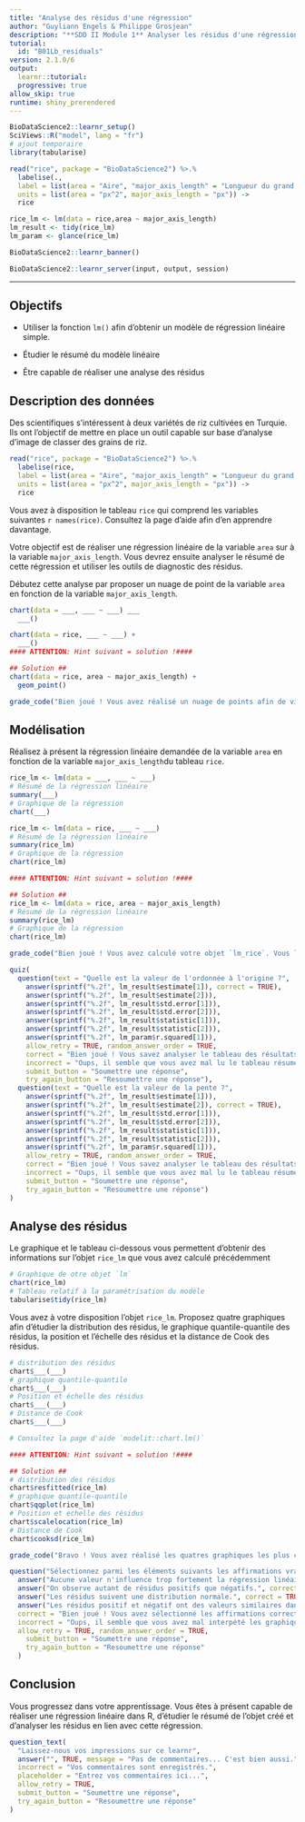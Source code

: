 ```yaml
---
title: "Analyse des résidus d'une régression"
author: "Guyliann Engels & Philippe Grosjean"
description: "**SDD II Module 1** Analyser les résidus d'une régression linéaire simple."
tutorial:
  id: "B01Lb_residuals"
version: 2.1.0/6
output:
  learnr::tutorial:
  progressive: true
allow_skip: true
runtime: shiny_prerendered
---
```


```r
BioDataScience2::learnr_setup()
SciViews::R("model", lang = "fr")
# ajout temporaire
library(tabularise)

read("rice", package = "BioDataScience2") %>.%
  labelise(.,
  label = list(area = "Aire", "major_axis_length" = "Longueur du grand axe"),
  units = list(area = "px^2", major_axis_length = "px")) ->
  rice

rice_lm <- lm(data = rice,area ~ major_axis_length) 
lm_result <- tidy(rice_lm)
lm_param <- glance(rice_lm)
```

```r
BioDataScience2::learnr_banner()
```

```r
BioDataScience2::learnr_server(input, output, session)
```

------------------------------------------------------------------------

## Objectifs

-   Utiliser la fonction `lm()` afin d'obtenir un modèle de régression linéaire simple.

-   Étudier le résumé du modèle linéaire

-   Être capable de réaliser une analyse des résidus

## Description des données

Des scientifiques s'intéressent à deux variétés de riz cultivées en Turquie. Ils ont l'objectif de mettre en place un outil capable sur base d'analyse d'image de classer des grains de riz.

```r
read("rice", package = "BioDataScience2") %>.%
  labelise(rice,
  label = list(area = "Aire", "major_axis_length" = "Longueur du grand axe"),
  units = list(area = "px^2", major_axis_length = "px")) ->
  rice
```

Vous avez à disposition le tableau `rice` qui comprend les variables suivantes `r names(rice)`. Consultez la page d'aide afin d'en apprendre davantage.

Votre objectif est de réaliser une régression linéaire de la variable `area` sur à la variable `major_axis_length`. Vous devrez ensuite analyser le résumé de cette régression et utiliser les outils de diagnostic des résidus.

Débutez cette analyse par proposer un nuage de point de la variable `area` en fonction de la variable `major_axis_length`.

```r
chart(data = ___, ___ ~ ___) ___
  ___()
```

```r
chart(data = rice, ___ ~ ___) +
  ___()
#### ATTENTION: Hint suivant = solution !####
```

```r
## Solution ##
chart(data = rice, area ~ major_axis_length) +
  geom_point()
```

```r
grade_code("Bien joué ! Vous avez réalisé un nuage de points afin de visualiser vos données avant de modéliser. C'est une bonne habitude à prendre.")
```

## Modélisation

Réalisez à présent la régression linéaire demandée de la variable `area` en fonction de la variable `major_axis_length`du tableau `rice`.

```r
rice_lm <- lm(data = ___, ___ ~ ___) 
# Résumé de la régression linéaire
summary(___)
# Graphique de la régression
chart(___)
```

```r
rice_lm <- lm(data = rice, ___ ~ ___) 
# Résumé de la régression linéaire
summary(rice_lm)
# Graphique de la régression
chart(rice_lm)

#### ATTENTION: Hint suivant = solution !####
```

```r
## Solution ##
rice_lm <- lm(data = rice, area ~ major_axis_length) 
# Résumé de la régression linéaire
summary(rice_lm)
# Graphique de la régression
chart(rice_lm)
```

```r
grade_code("Bien joué ! Vous avez calculé votre objet `lm_rice`. Vous l'avez résumé et représenté graphiquement.")
```

```r
quiz(
  question(text = "Quelle est la valeur de l'ordonnée à l'origine ?",
    answer(sprintf("%.2f", lm_result$estimate[1]), correct = TRUE),
    answer(sprintf("%.2f", lm_result$estimate[2])),
    answer(sprintf("%.2f", lm_result$std.error[1])),
    answer(sprintf("%.2f", lm_result$std.error[2])),
    answer(sprintf("%.2f", lm_result$statistic[1])),
    answer(sprintf("%.2f", lm_result$statistic[2])),
    answer(sprintf("%.2f", lm_param$r.squared[1])),
    allow_retry = TRUE, random_answer_order = TRUE,
    correct = "Bien joué ! Vous savez analyser le tableau des résultats.",
    incorrect = "Oups, il semble que vous avez mal lu le tableau résumé de la régression linéaire.",
    submit_button = "Soumettre une réponse", 
    try_again_button = "Resoumettre une réponse"),
  question(text = "Quelle est la valeur de la pente ?",
    answer(sprintf("%.2f", lm_result$estimate[1])),
    answer(sprintf("%.2f", lm_result$estimate[2]), correct = TRUE),
    answer(sprintf("%.2f", lm_result$std.error[1])),
    answer(sprintf("%.2f", lm_result$std.error[2])),
    answer(sprintf("%.2f", lm_result$statistic[1])),
    answer(sprintf("%.2f", lm_result$statistic[2])),
    answer(sprintf("%.2f", lm_param$r.squared[1])),
    allow_retry = TRUE, random_answer_order = TRUE,
    correct = "Bien joué ! Vous savez analyser le tableau des résultats.",
    incorrect = "Oups, il semble que vous avez mal lu le tableau résumé de la régression linéaire.",
    submit_button = "Soumettre une réponse", 
    try_again_button = "Resoumettre une réponse")
)
```

## Analyse des résidus

Le graphique et le tableau ci-dessous vous permettent d'obtenir des informations sur l'objet `rice_lm` que vous avez calculé précédemment

```r
# Graphique de otre objet `lm`
chart(rice_lm)
# Tableau relatif à la paramétrisation du modèle
tabularise$tidy(rice_lm)
```

Vous avez à votre disposition l'objet `rice_lm`. Proposez quatre graphiques afin d'étudier la distribution des résidus, le graphique quantile-quantile des résidus, la position et l'échelle des résidus et la distance de Cook des résidus.

```r
# distribution des résidus
chart$___(___)
# graphique quantile-quantile
chart$___(___)
# Position et échelle des résidus
chart$___(___)
# Distance de Cook
chart$___(___)
```

```r
# Consultez la page d'aide `modelit::chart.lm()`

#### ATTENTION: Hint suivant = solution !####
```

```r
## Solution ##
# distribution des résidus
chart$resfitted(rice_lm)
# graphique quantile-quantile
chart$qqplot(rice_lm)
# Position et echelle des résidus
chart$scalelocation(rice_lm)
# Distance de Cook
chart$cooksd(rice_lm)
```

```r
grade_code("Bravo ! Vous avez réalisé les quatres graphiques les plus courants de l'analyse des résidus. Saurez-vous à présent répondre à la question suivante.")
```

```r
question("Sélectionnez parmi les éléments suivants les affirmations vraies.",
  answer("Aucune valeur n'influence trop fortement la régression linéaire.", correct = TRUE, message = "La régression linéaire est très influencée par les valeurs extrêmes. La distance de cook est parfaite pour étudier ces valeurs extrêmes."),
  answer("On observe autant de résidus positifs que négatifs.", correct = TRUE, message = "La distribution des résidus montre permet d'observer qu'il y a autant de résidus positifs que négatifs. La répartition des résidus est homogène tout le long de l'axe X (les valeurs prédites)."),
  answer("Les résidus suivent une distribution normale.", correct = TRUE, message = "Le graphique quantile-quantile permet d'étudier la distribution normale. On observe que les résidus les plus faible et les plus élévé s'éloigne de la droite. Il serait intéressant de tenter des transformations mathématique sur les variables pour rendre la distribution des résidus noramle."),
  answer("Les résidus positif et négatif ont des valeurs similaires dans l'absolu.", correct = TRUE, message = "La position et l'échelle des résidus permet dd superposer les résidus positifs et négatifs. On peut observer que la courbe bleue est presque horizontale."),
  correct = "Bien joué ! Vous avez sélectionné les affirmations correctes.",
  incorrect = "Oups, il semble que vous avez mal interpété les graphiques ci-dessus. C'est très complexe d'étudier les graphiques de diagnostic.",
  allow_retry = TRUE, random_answer_order = TRUE,
    submit_button = "Soumettre une réponse", 
    try_again_button = "Resoumettre une réponse"
  )
```

## Conclusion

Vous progressez dans votre apprentissage. Vous êtes à présent capable de réaliser une régression linéaire dans R, d'étudier le résumé de l'objet créé et d'analyser les résidus en lien avec cette régression.

```r
question_text(
  "Laissez-nous vos impressions sur ce learnr",
  answer("", TRUE, message = "Pas de commentaires... C'est bien aussi."),
  incorrect = "Vos commentaires sont enregistrés.",
  placeholder = "Entrez vos commentaires ici...",
  allow_retry = TRUE,
  submit_button = "Soumettre une réponse", 
  try_again_button = "Resoumettre une réponse"
)
```
